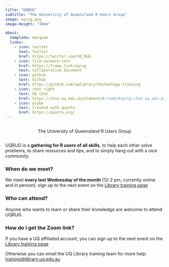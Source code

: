 ```yaml
---
title: "UQRUG"
subtitle: "The University of Queensland R Users Group"
image: uqrug.png
image-height: "10em"

about:
  template: marquee
  links:
    - icon: twitter
      text: Twitter
      href: https://twitter.com/UQ_RUG
    - icon: file-earmark-text
      href: https://frama.link/uqrug
      text: Collaborative Document
    - icon: github
      text: Github
      href: https://github.com/uqlibrary/technology-training
    - icon: chat-right
      text: UQ Chat
      href: https://chat.uq.edu.au/element/#/room/#uqrug:chat.uq.edu.au
    - icon: globe
      text: Created with quarto
      href: https://quarto.org/
---
```


```{=html}

<img src="uqrug_preview3.png" class="about-image " style="width: 100%;display: none;">

<style>
#title-block-header{
display: none;
}

#quarto-content>* {
    padding-top: 14px;
}

.quarto-about-marquee{
    display: flex !important;
    flex-direction: column;
    align-items: center;
}
.about-image-container{
    width: 13em;
}
div.quarto-about-marquee .about-image{
    margin-bottom: 0px;
}
main{
    margin: 0px;
}

.page-rows-contents {
    grid-template-rows: [content-top] minmax(max-content, 1fr) [content-bottom] minmax(30px, max-content) [page-bottom];
}
</style>
```
```{=html}
<div class="quarto-about-marquee">
  <p class="subtitle lead">The University of Queensland R Users Group</p>
</div>

<script>
    function copyEvent(id)
    {
        var str = document.getElementById(id);
        window.getSelection().selectAllChildren(str);
        document.execCommand("Copy")
    }
</script>
```
UQRUG is a **gathering for R users of all skills**, to help each other solve problems, to share resources and tips, and to simply hang out with a nice community.

### When do we meet?

We meet **every last Wednesday of the month** (12-2 pm, currently online and in person): sign up to the next event on the [Library training page](https://web.library.uq.edu.au/library-services/training)

### Who can attend?

Anyone who wants to learn or share their knowledge are welcome to attend UQRUG.

### How do I get the Zoom link?

If you have a UQ affiliated account, you can sign up to the next event on the [Library training page](https://web.library.uq.edu.au/library-services/training)

Otherwise you can email the UQ Library training team for more help: <a href="javascript:void(0);" onclick="copyEvent('copy')" id="copy" title="Click to copy email address">training\@library.uq.edu.au</a>
